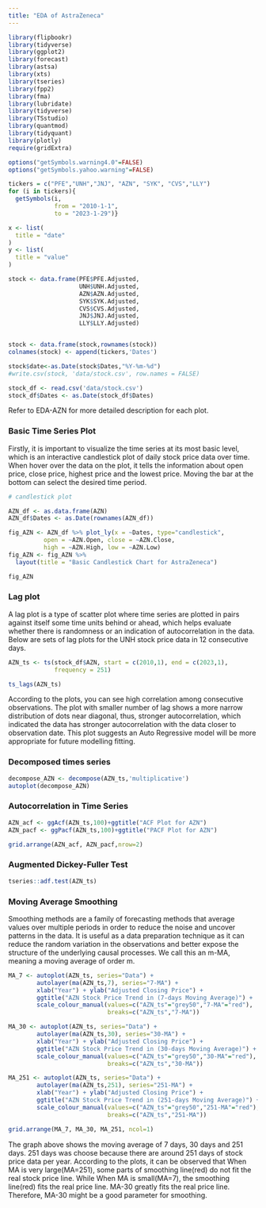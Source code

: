 ```yaml
---
title: "EDA of AstraZeneca"
---
```


```r
library(flipbookr)
library(tidyverse)
library(ggplot2)
library(forecast)
library(astsa) 
library(xts)
library(tseries)
library(fpp2)
library(fma)
library(lubridate)
library(tidyverse)
library(TSstudio)
library(quantmod)
library(tidyquant)
library(plotly)
require(gridExtra)

options("getSymbols.warning4.0"=FALSE)
options("getSymbols.yahoo.warning"=FALSE)

tickers = c("PFE","UNH","JNJ", "AZN", "SYK", "CVS","LLY")
for (i in tickers){
  getSymbols(i,
             from = "2010-1-1",
             to = "2023-1-29")}

x <- list(
  title = "date"
)
y <- list(
  title = "value"
)

stock <- data.frame(PFE$PFE.Adjusted,
                    UNH$UNH.Adjusted,
                    AZN$AZN.Adjusted,
                    SYK$SYK.Adjusted,
                    CVS$CVS.Adjusted,
                    JNJ$JNJ.Adjusted,
                    LLY$LLY.Adjusted)


stock <- data.frame(stock,rownames(stock))
colnames(stock) <- append(tickers,'Dates')

stock$date<-as.Date(stock$Dates,"%Y-%m-%d")
#write.csv(stock, 'data/stock.csv', row.names = FALSE)

stock_df <- read.csv('data/stock.csv')
stock_df$Dates <- as.Date(stock_df$Dates)
```

Refer to EDA-AZN for more detailed description for each plot.

### Basic Time Series Plot

Firstly, it is important to visualize the time series at its most basic level, which is an interactive candlestick plot of daily stock price data over time. When hover over the data on the plot, it tells the information about open price, close price, highest price and the lowest price. Moving the bar at the bottom can select the desired time period.
```r
# candlestick plot

AZN_df <- as.data.frame(AZN)
AZN_df$Dates <- as.Date(rownames(AZN_df))

fig_AZN <- AZN_df %>% plot_ly(x = ~Dates, type="candlestick",
          open = ~AZN.Open, close = ~AZN.Close,
          high = ~AZN.High, low = ~AZN.Low) 
fig_AZN <- fig_AZN %>% 
  layout(title = "Basic Candlestick Chart for AstraZeneca")

fig_AZN
```

### Lag plot
A lag plot is a type of scatter plot where time series are plotted in pairs against itself some time units behind or ahead, which helps evaluate whether there is randomness or an indication of autocorrelation in the data. Below are sets of lag plots for the UNH stock price data in 12 consecutive days.
```r
AZN_ts <- ts(stock_df$AZN, start = c(2010,1), end = c(2023,1), 
             frequency = 251)

ts_lags(AZN_ts)
```

According to the plots, you can see high correlation among consecutive observations. The plot with smaller number of lag shows a more narrow distribution of dots near diagonal, thus, stronger autocorrelation, which indicated the data has stronger autocorrelation with the data closer to observation date. This plot suggests an Auto Regressive model will be more appropriate for future modelling fitting.

### Decomposed times series

```r
decompose_AZN <- decompose(AZN_ts,'multiplicative')
autoplot(decompose_AZN)
```

### Autocorrelation in Time Series

```r
AZN_acf <- ggAcf(AZN_ts,100)+ggtitle("ACF Plot for AZN")
AZN_pacf <- ggPacf(AZN_ts,100)+ggtitle("PACF Plot for AZN")

grid.arrange(AZN_acf, AZN_pacf,nrow=2)
```

### Augmented Dickey-Fuller Test

```r
tseries::adf.test(AZN_ts)
```

### Moving Average Smoothing

Smoothing methods are a family of forecasting methods that average values over multiple periods in order to reduce the noise and uncover patterns in the data. It is useful as a data preparation technique as it can reduce the random variation in the observations and better expose the structure of the underlying causal processes. We call this an m-MA, meaning a moving average of order m.

```r
MA_7 <- autoplot(AZN_ts, series="Data") +
        autolayer(ma(AZN_ts,7), series="7-MA") +
        xlab("Year") + ylab("Adjusted Closing Price") +
        ggtitle("AZN Stock Price Trend in (7-days Moving Average)") +
        scale_colour_manual(values=c("AZN_ts"="grey50","7-MA"="red"),
                            breaks=c("AZN_ts","7-MA"))

MA_30 <- autoplot(AZN_ts, series="Data") +
        autolayer(ma(AZN_ts,30), series="30-MA") +
        xlab("Year") + ylab("Adjusted Closing Price") +
        ggtitle("AZN Stock Price Trend in (30-days Moving Average)") +
        scale_colour_manual(values=c("AZN_ts"="grey50","30-MA"="red"),
                            breaks=c("AZN_ts","30-MA"))

MA_251 <- autoplot(AZN_ts, series="Data") +
        autolayer(ma(AZN_ts,251), series="251-MA") +
        xlab("Year") + ylab("Adjusted Closing Price") +
        ggtitle("AZN Stock Price Trend in (251-days Moving Average)") +
        scale_colour_manual(values=c("AZN_ts"="grey50","251-MA"="red"),
                            breaks=c("AZN_ts","251-MA"))

grid.arrange(MA_7, MA_30, MA_251, ncol=1)
```

The graph above shows the moving average of 7 days, 30 days and 251 days. 251 days was choose because there are around 251 days of stock price data per year. According to the plots, it can be observed that When MA is very large(MA=251), some parts of smoothing line(red) do not fit the real stock price line. While When MA is small(MA=7), the smoothing line(red) fits the real price line. MA-30 greatly fits the real price line. Therefore, MA-30 might be a good parameter for smoothing.

